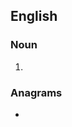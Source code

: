 ==English==

===Noun===
{{head|en|noun plural form}}

# {{plural of|dunam|lang=en}}

===Anagrams===
* {{anagrams|en|a=admnsu|Dumans|Mundas|Musnad|maunds|musnad|undams}}